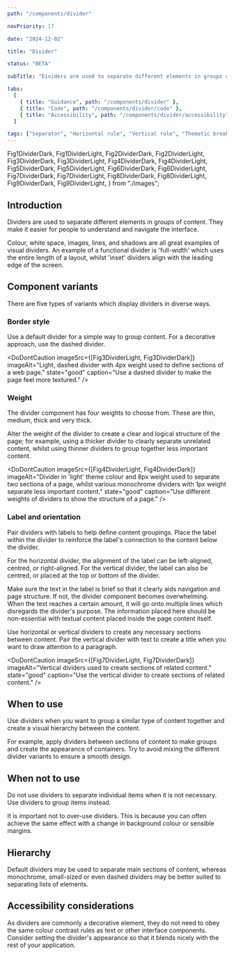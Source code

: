```yaml
---
path: "/components/divider"

navPriority: 17

date: "2024-12-02"

title: "Divider"

status: "BETA"

subTitle: "Dividers are used to separate different elements in groups of content. Visually, they look like rules or lines."

tabs:
  [
    { title: "Guidance", path: "/components/divider" },
    { title: "Code", path: "/components/divider/code" },
    { title: "Accessibility", path: "/components/divider/accessibility" },
  ]

tags: ["Separator", "Horizontal rule", "Vertical rule", "Thematic break"]
---
```


  Fig1DividerDark,
  Fig1DividerLight,
  Fig2DividerDark,
  Fig2DividerLight,
  Fig3DividerDark,
  Fig3DividerLight,
  Fig4DividerDark,
  Fig4DividerLight,
  Fig5DividerDark,
  Fig5DividerLight,
  Fig6DividerDark,
  Fig6DividerLight,
  Fig7DividerDark,
  Fig7DividerLight,
  Fig8DividerDark,
  Fig8DividerLight,
  Fig9DividerDark,
  Fig9DividerLight,
} from "./images";

## Introduction

Dividers are used to separate different elements in groups of content. They make it easier for people to understand and navigate the interface.

<ComponentPreview>
  <div
    style={{
      display: "flex",
      flexDirection: "column",
      gap: "var(--ic-space-md)",
      width: "100%",
    }}
  >
    <IcDivider />
    <IcDivider borderStyle="dashed" />
    <IcDivider label="Coffee options" labelPlacement="center" />
  </div>
</ComponentPreview>

Colour, white space, images, lines, and shadows are all great examples of visual dividers. An example of a functional divider is 'full-width' which uses the entire length of a layout, whilst 'inset' dividers align with the leading edge of the screen.

<DoubleDoDontCaution>
  <DoDontCaution
    imageSrc={[Fig1DividerLight, Fig1DividerDark]}
    imageAlt="Full-width dividers being used to group a person's messages."
    state="good"
    caption="Add full-width dividers to help group content."
  />
  <DoDontCaution
    imageSrc={[Fig2DividerLight, Fig2DividerDark]}
    imageAlt="An inset divider used to clearly separate the description of a mug and the list of the colours in which it is available."
    state="good"
    caption="Add inset dividers to help group content."
  />
</DoubleDoDontCaution>

## Component variants

There are five types of variants which display dividers in diverse ways.

### Border style

Use a default divider for a simple way to group content. For a decorative approach, use the dashed divider.

<DoDontCaution
  imageSrc={[Fig3DividerLight, Fig3DividerDark]}
  imageAlt="Light, dashed divider with 4px weight used to define sections of a web page."
  state="good"
  caption="Use a dashed divider to make the page feel more textured."
/>

### Weight

The divider component has four weights to choose from. These are thin, medium, thick and very thick.

Alter the weight of the divider to create a clear and logical structure of the page; for example, using a thicker divider to clearly separate unrelated content, whilst using thinner dividers to group together less important content.

<DoDontCaution
  imageSrc={[Fig4DividerLight, Fig4DividerDark]}
  imageAlt="Divider in 'light' theme colour and 8px weight used to separate two sections of a page, whilst various monochrome dividers with 1px weight separate less important content."
  state="good"
  caption="Use different weights of dividers to show the structure of a page."
/>

### Label and orientation

Pair dividers with labels to help define content groupings. Place the label within the divider to reinforce the label's connection to the content below the divider.

For the horizontal divider, the alignment of the label can be left-aligned, centred, or right-aligned. For the vertical divider, the label can also be centred, or placed at the top or bottom of the divider.

Make sure the text in the label is brief so that it clearly aids navigation and page structure. If not, the divider component becomes overwhelming. When the text reaches a certain amount, it will go onto multiple lines which disregards the divider's purpose. The information placed here should be non-essential with textual content placed inside the page content itself.

<DoubleDoDontCaution>
  <DoDontCaution
    imageSrc={[Fig5DividerLight, Fig5DividerDark]}
    imageAlt="Divider with left-aligned 'Advanced' label being used to separate sections in Settings."
    state="good"
    caption="Divider being placed to the right of the label to reinforce the label's connection to the content."
  />
  <DoDontCaution
    imageSrc={[Fig6DividerLight, Fig6DividerDark]}
    imageAlt="Divider with left-aligned label that has a word count which is not recommended. Multiple lines are required to show the lengthy label."
    state="bad"
    caption="Divider with label text that is too long."
  />
</DoubleDoDontCaution>

Use horizontal or vertical dividers to create any necessary sections between content. Pair the vertical divider with text to create a title when you want to draw attention to a paragraph.

<DoDontCaution
  imageSrc={[Fig7DividerLight, Fig7DividerDark]}
  imageAlt="Vertical dividers used to create sections of related content."
  state="good"
  caption="Use the vertical divider to create sections of related content."
/>

## When to use

Use dividers when you want to group a similar type of content together and create a visual hierarchy between the content.

For example, apply dividers between sections of content to make groups and create the appearance of containers. Try to avoid mixing the different divider variants to ensure a smooth design.

<DoubleDoDontCaution>
  <DoDontCaution
    imageSrc={[Fig8DividerLight, Fig8DividerDark]}
    imageAlt="An inset divider used to break up alphabetical sections."
    state="good"
    caption="Use dividers when you want to group a similar type of content together."
  />
</DoubleDoDontCaution>

## When not to use

Do not use dividers to separate individual items when it is not necessary. Use dividers to group items instead.

<DoubleDoDontCaution>
  <DoDontCaution
    imageSrc={[Fig9DividerLight, Fig9DividerDark]}
    imageAlt="Inset dividers being used to separate individual contacts rather than separating by alphabetical sections."
    state="bad"
    caption="Do not use dividers to separate individual items when it is not necessary."
  />
</DoubleDoDontCaution>

It is important not to over-use dividers. This is because you can often achieve the same effect with a change in background colour or sensible margins.

## Hierarchy

Default dividers may be used to separate main sections of content, whereas monochrome, small-sized or even dashed dividers may be better suited to separating lists of elements.

## Accessibility considerations

As dividers are commonly a decorative element, they do not need to obey the same colour contrast rules as text or other interface components. Consider setting the divider's appearance so that it blends nicely with the rest of your application.
